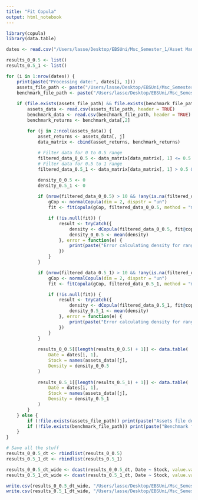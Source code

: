 ```yaml
---
title: "Fit Copula"
output: html_notebook
---
```


```r
library(copula)
library(data.table)

dates <- read.csv("/Users/lasse/Desktop/EBSUni/Msc_Semester_1/Asset Management/EquityProject/Code/data_uniform/dates.csv", header = TRUE)

results_0_0.5 <- list()
results_0.5_1 <- list()

for (i in 1:nrow(dates)) {
    print(paste("Processing date:", dates[i, 1]))
    assets_file_path <- paste("/Users/lasse/Desktop/EBSUni/Msc_Semester_1/Asset Management/EquityProject/Code/data_uniform/sp100_", dates[i, 1], ".csv", sep="")
    benchmark_file_path <- paste("/Users/lasse/Desktop/EBSUni/Msc_Semester_1/Asset Management/EquityProject/Code/data_uniform/benchmark_", dates[i, 1], ".csv", sep="")
  
    if (file.exists(assets_file_path) && file.exists(benchmark_file_path)) {
        assets_data <- read.csv(assets_file_path, header = TRUE)
        benchmark_data <- read.csv(benchmark_file_path, header = TRUE)
        benchmark_returns <- benchmark_data[,2]

        for (j in 2:ncol(assets_data)) {
            asset_returns <- assets_data[, j]
            data_matrix <- cbind(asset_returns, benchmark_returns)
            
            # Filter data for 0 to 0.5 range
            filtered_data_0_0.5 <- data_matrix[data_matrix[, 1] <= 0.5 & data_matrix[, 2] <= 0.5, ]
            # Filter data for 0.5 to 1 range
            filtered_data_0.5_1 <- data_matrix[data_matrix[, 1] > 0.5 & data_matrix[, 2] > 0.5, ]

            density_0_0.5 <- 0
            density_0.5_1 <- 0
            
            if (nrow(filtered_data_0_0.5) > 10 && !any(is.na(filtered_data_0_0.5))) {
                gCop <- normalCopula(dim = 2, dispstr = "un")
                fit <- fitCopula(gCop, filtered_data_0_0.5, method = "ml", optim.method = "BFGS", optim.control = list(maxit = 10000))

                if (!is.null(fit)) {
                    result <- tryCatch({
                        density <- dCopula(filtered_data_0_0.5, fit@copula)
                        density_0_0.5 <- mean(density)
                    }, error = function(e) {
                        print(paste("Error calculating density for range 0 to 0.5 for stock", names(assets_data)[j], "on", dates[i, 1], ":", e$message))
                    })
                }
            }

            if (nrow(filtered_data_0.5_1) > 10 && !any(is.na(filtered_data_0.5_1))) {
                gCop <- normalCopula(dim = 2, dispstr = "un")
                fit <- fitCopula(gCop, filtered_data_0.5_1, method = "ml", optim.method = "BFGS", optim.control = list(maxit = 10000))

                if (!is.null(fit)) {
                    result <- tryCatch({
                        density <- dCopula(filtered_data_0.5_1, fit@copula)
                        density_0.5_1 <- mean(density)
                    }, error = function(e) {
                        print(paste("Error calculating density for range 0.5 to 1 for stock", names(assets_data)[j], "on", dates[i, 1], ":", e$message))
                    })
                }
            }
            
            results_0_0.5[[length(results_0_0.5) + 1]] <- data.table(
                Date = dates[i, 1],
                Stock = names(assets_data)[j],
                Density = density_0_0.5
            )
            
            results_0.5_1[[length(results_0.5_1) + 1]] <- data.table(
                Date = dates[i, 1],
                Stock = names(assets_data)[j],
                Density = density_0.5_1
            )
        }
    } else {
        if (!file.exists(assets_file_path)) print(paste("Assets file does not exist:", assets_file_path))
        if (!file.exists(benchmark_file_path)) print(paste("Benchmark file does not exist:", benchmark_file_path))
    }
}

# Save all the stuff
results_0_0.5_dt <- rbindlist(results_0_0.5)
results_0.5_1_dt <- rbindlist(results_0.5_1)

results_0_0.5_dt_wide <- dcast(results_0_0.5_dt, Date ~ Stock, value.var = "Density")
results_0.5_1_dt_wide <- dcast(results_0.5_1_dt, Date ~ Stock, value.var = "Density")

write.csv(results_0_0.5_dt_wide, "/Users/lasse/Desktop/EBSUni/Msc_Semester_1/Asset Management/EquityProject/Code/data_copulas/results_density_0_0.5.csv", row.names = FALSE)
write.csv(results_0.5_1_dt_wide, "/Users/lasse/Desktop/EBSUni/Msc_Semester_1/Asset Management/EquityProject/Code/data_copulas/results_density_0.5_1.csv", row.names = FALSE)



```

